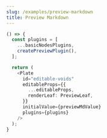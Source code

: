 ```yaml
---
slug: /examples/preview-markdown
title: Preview Markdown
---
```



<PreviewMdSandpack />

```ts live
() => {
  const plugins = [
    ...basicNodesPlugins,
    createPreviewPlugin(),
  ];

  return (
    <Plate
      id="editable-voids"
      editableProps={{
        ...editableProps,
        renderLeaf: PreviewLeaf,  
      }}
      initialValue={previewMdValue}
      plugins={plugins}
    />
  );
}
```